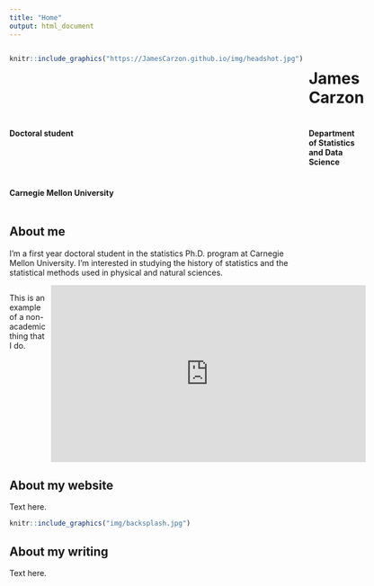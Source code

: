 ```yaml
---
title: "Home"
output: html_document
---
```


:::: {style="display: grid; grid-template-columns: 1fr 1fr; grid-column-gap: 10px; "}

::: {}


```r
knitr::include_graphics("https://JamesCarzon.github.io/img/headshot.jpg")
```
:::

::: {}
# James Carzon

#### Doctoral student
#### Department of Statistics and Data Science
#### Carnegie Mellon University
:::

::::

## About me

I'm a first year doctoral student in the statistics Ph.D. program at Carnegie 
Mellon University. I'm interested in studying the history of statistics and the 
statistical methods used in physical and natural sciences.

:::: {style="display: grid; grid-template-columns: 1fr 1fr; grid-column-gap: 10px; "}

::: {}
This is an example of a non-academic thing that I do.
:::

::: {}
<iframe width="560" height="315" src="https://www.youtube.com/embed/pqOXnC_k8q0" title="YouTube video player" frameborder="0" allow="accelerometer; autoplay; clipboard-write; encrypted-media; gyroscope; picture-in-picture" allowfullscreen></iframe>
:::

::::

## About my website

Text here.

```r
knitr::include_graphics("img/backsplash.jpg")
```

## About my writing

Text here.